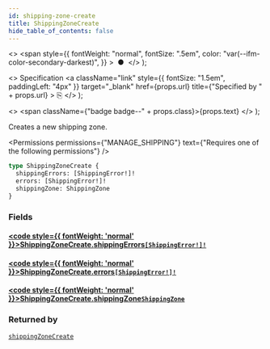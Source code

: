 ```yaml
---
id: shipping-zone-create
title: ShippingZoneCreate
hide_table_of_contents: false
---
```


  <>
    <span
      style={{
        fontWeight: "normal",
        fontSize: ".5em",
        color: "var(--ifm-color-secondary-darkest)",
      }}
    >
      &nbsp;●&nbsp;
    </span>
  </>
);

  <>
    Specification
    <a
      className="link"
      style={{ fontSize: "1.5em", paddingLeft: "4px" }}
      target="\_blank"
      href={props.url}
      title={"Specified by " + props.url}
    >
      ⎘
    </a>
  </>
);

  <>
    <span className={"badge badge--" + props.class}>{props.text}</span>
  </>
);

Creates a new shipping zone.

<Permissions
  permissions={"MANAGE_SHIPPING"}
  text={"Requires one of the following permissions"}
/>

```graphql
type ShippingZoneCreate {
  shippingErrors: [ShippingError!]!
  errors: [ShippingError!]!
  shippingZone: ShippingZone
}
```

### Fields

#### [<code style={{ fontWeight: 'normal' }}>ShippingZoneCreate.<b>shippingErrors</b></code>](#)<Bullet />[`[ShippingError!]!`](../../../api-reference/shipping/objects/shipping-error) <Badge class="secondary" text="non-null"/> <Badge class="secondary" text="object"/>

>

#### [<code style={{ fontWeight: 'normal' }}>ShippingZoneCreate.<b>errors</b></code>](#)<Bullet />[`[ShippingError!]!`](../../../api-reference/shipping/objects/shipping-error) <Badge class="secondary" text="non-null"/> <Badge class="secondary" text="object"/>

>

#### [<code style={{ fontWeight: 'normal' }}>ShippingZoneCreate.<b>shippingZone</b></code>](#)<Bullet />[`ShippingZone`](../../../api-reference/shipping/objects/shipping-zone) <Badge class="secondary" text="object"/>

>

### Returned by

[`shippingZoneCreate`](../../../api-reference/shipping/mutations/shipping-zone-create) <Badge class="secondary" text="mutation"/>

